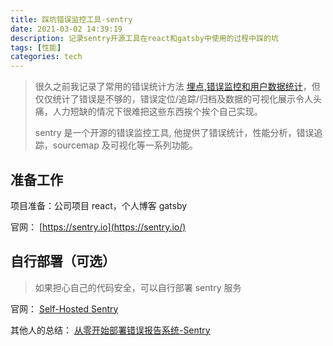 ```yaml
---
title: 踩坑错误监控工具-sentry
date: 2021-03-02 14:39:19
description: 记录sentry开源工具在react和gatsby中使用的过程中踩的坑
tags: [性能]
categories: tech
---
```


> 很久之前我记录了常用的错误统计方法 [埋点,错误监控和用户数据统计](https://blog.foolishrobot.xyz/tech/2132011539/)，但仅仅统计了错误是不够的，错误定位/追踪/归档及数据的可视化展示令人头痛，人力短缺的情况下很难把这些东西挨个挨个自己实现。
>
> sentry 是一个开源的错误监控工具, 他提供了错误统计，性能分析，错误追踪，sourcemap 及可视化等一系列功能。

## 准备工作

项目准备：公司项目 react，个人博客 gatsby

官网： [https://sentry.io](https://sentry.io/)

## 自行部署（可选）

> 如果担心自己的代码安全，可以自行部署 sentry 服务

官网： [Self-Hosted Sentry](https://develop.sentry.dev/self-hosted/)

其他人的总结： [从零开始部署错误报告系统-Sentry](https://github.com/qsz/blog/blob/master/%E5%89%8D%E7%AB%AF%E5%B7%A5%E7%A8%8B/Sentry%E9%83%A8%E7%BD%B2.md)

